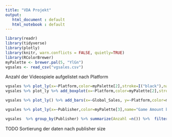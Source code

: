 ```yaml
---
title: "VDA Projekt"
output: 
   html_document : default
   html_notebook : default
---
```



```r
library(readr)
library(tidyverse)
library(plotly)
library(knitr, warn.conflicts = FALSE, quietly=TRUE)
library(RColorBrewer)
myPalette <- brewer.pal(5, "YlGn")
vgsales <- read_csv("vgsales.csv")
```


Anzahl der Videospiele aufgelistet nach Platform
```r
vgsales %>% plot_ly(x=~Platform,color=myPalette[2],stroke=I("black"),name="Amount by Platform") %>% layout(title="Amount by Platform")
vgsales %>% plot_ly %>% add_boxplot(x=~Platform,color=myPalette[2],stroke=I("black"),name="Amount by Platform") %>% layout(title="Amount by Platform")

vgsales %>% plot_ly() %>% add_bars(x=~Global_Sales, y=~Platform,color=myPalette[3],name="Sales by Platform (in mio)") %>% layout(title="Sales by Platform (in mio)")

vgsales %>% plot_ly(x=~Publisher,color=myPalette[3],name="Game Amount by Publisher") %>% layout(title="Game Amount by Publisher") 

vgsales  %>% group_by(Publisher) %>% summarize(Anzahl =n()) %>%  filter(Anzahl>100) %>% plot_ly() %>% add_bars(x=~Publisher,y=~Anzahl,color=myPalette[5],name="Game Amount by Publisher") %>% layout(title="Game Amount by Publisher")
```
TODO Sortierung der daten nach publisher size

